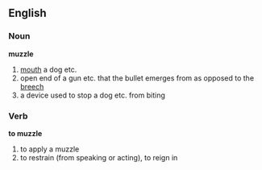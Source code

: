 ==English==
===Noun===
'''muzzle'''
#[[mouth]] a dog etc.
#open end of a gun etc. that the bullet emerges from as opposed to the [[breech]]
#a device used to stop a dog etc. from biting

===Verb===
'''to muzzle'''
#to apply a muzzle
#to restrain (from speaking or acting), to reign in
